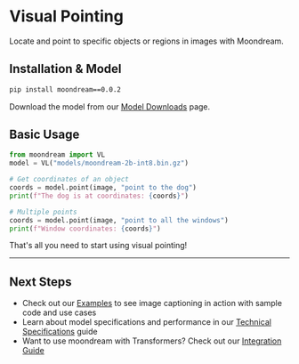 # Visual Pointing

Locate and point to specific objects or regions in images with Moondream.

## Installation & Model

~~~bash
pip install moondream==0.0.2
~~~

Download the model from our [Model Downloads](/moondream-docs/model-downloads) page.

## Basic Usage

~~~python
from moondream import VL
model = VL("models/moondream-2b-int8.bin.gz")

# Get coordinates of an object
coords = model.point(image, "point to the dog")
print(f"The dog is at coordinates: {coords}")

# Multiple points
coords = model.point(image, "point to all the windows")
print(f"Window coordinates: {coords}")
~~~

That's all you need to start using visual pointing!

---

## Next Steps

- Check out our [Examples](/cookbook/basic-usage) to see image captioning in action with sample code and use cases
- Learn about model specifications and performance in our [Technical Specifications](/technical-specifications) guide
- Want to use moondream with Transformers? Check out our [Integration Guide](/advanced/transformers)